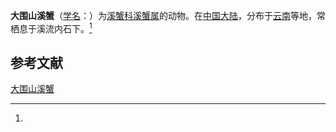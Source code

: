 {{Speciesbox
| name = 大围山溪蟹
| status = 
| status_system = 
| image = 
| genus = Potamon
| species = daweishanense
| authority = (Dai, 1995)<ref name='id12127'>{{cite web| url =http://www.bioinfo.cn/db05/BjdwSpecies.php?action=view&id=12127| title =大围山溪蟹| work =《中国动物物种编目数据库》| publisher =中国科学院微生物研究所| author =中国科学院动物研究所| accessdate =2009-04-28| deadurl =yes| archiveurl =https://web.archive.org/web/20160305052626/http://www.bioinfo.cn/db05/BjdwSpecies.php?action=view&id=12127| archivedate =2016-03-05}}</ref>
}}

'''大围山溪蟹'''（[[学名|学名]]：{{lang|la|''Potamon daweishanense''}}）为[[溪蟹科|溪蟹科]][[溪蟹属|溪蟹属]]的动物。在[[中国大陆|中国大陆]]，分布于[[云南|云南]]等地，常栖息于溪流内石下。<ref name='id12127'/>

== 参考文献 ==
{{reflist}}

{{Wikispecies|Potamon daweishanense}}
{{Taxonbar|from=Q10934331}}

[[Category:溪蟹属|大围山溪蟹]]


{{螃蟹小作品}}